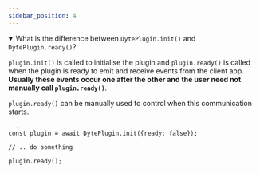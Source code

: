 ```yaml
---
sidebar_position: 4
---
```


<details open>
    <summary>
        What is the difference between <code>DytePlugin.init()</code> and <code>DytePlugin.ready()</code>?
    </summary>
    <p>
        <code>plugin.init()</code> is called to initialise the plugin and <code>plugin.ready()</code> is called when the plugin is ready to emit and receive events from the client app. <b>Usually these events occur one after the other and the user need not manually call <code>plugin.ready()</code></b>.  
    </p>
    <p>
        <code>plugin.ready()</code> can be manually used to control when this communication starts.
    </p>

    ...
    const plugin = await DytePlugin.init({ready: false});

    // .. do something

    plugin.ready();

</details>
